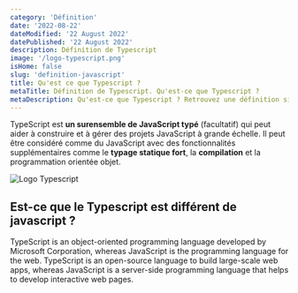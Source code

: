 ```yaml
---
category: 'Définition'
date: '2022-08-22'
dateModified: '22 August 2022'
datePublished: '22 August 2022'
description: Définition de Typescript
image: '/logo-typescript.png'
isHome: false
slug: 'definition-javascript'
title: Qu'est ce que Typescript ?
metaTitle: Définition de Typescript. Qu'est-ce que Typescript ?
metaDescription: Qu'est-ce que Typescript ? Retrouvez une définition simple et précise de Typescript
---
```



TypeScript est **un surensemble de JavaScript typé** (facultatif) qui peut aider à construire et à gérer des projets JavaScript à grande échelle. Il peut être considéré comme du JavaScript avec des fonctionnalités supplémentaires comme le **typage statique fort**, la **compilation** et la programmation orientée objet.

<Image alt="Logo Typescript" src={javascriptLogo} />

## Est-ce que le Typescript est différent de javascript ?

TypeScript is an object-oriented programming language developed by Microsoft Corporation, whereas JavaScript is the programming language for the web. TypeScript is an open-source language to build large-scale web apps, whereas JavaScript is a server-side programming language that helps to develop interactive web pages.
